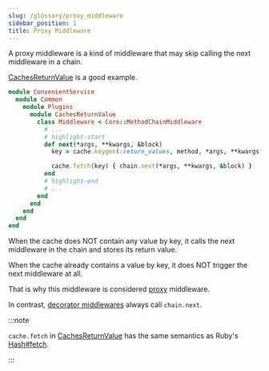```yaml
---
slug: /glossary/proxy_middleware
sidebar_position: 1
title: Proxy Middleware
---
```


A proxy middleware is a kind of middleware that may skip calling the next middleware in a chain.

[CachesReturnValue](/api/plugins/common/caches_return_value) is a good example.

```ruby
module ConvenientService
  module Common
    module Plugins
      module CachesReturnValue
        class Middleware < Core::MethodChainMiddleware
          # ...
          # highlight-start
          def next(*args, **kwargs, &block)
            key = cache.keygen(:return_values, method, *args, **kwargs, &block)

            cache.fetch(key) { chain.next(*args, **kwargs, &block) }
          end
          # highlight-end
          # ...
        end
      end
    end
  end
end
```

When the cache does NOT contain any value by key, it calls the next middleware in the chain and stores its return value.

When the cache already contains a value by key, it does NOT trigger the next middleware at all.

That is why this middleware is considered [proxy](https://refactoring.guru/design-patterns/proxy) middleware.

In contrast, [decorator middlewares](/glossary/decorator_middleware) always call `chain.next`.


:::note

`cache.fetch` in [CachesReturnValue](/api/plugins/common/caches_return_value) has the same semantics as Ruby's [Hash#fetch](https://ruby-doc.org/core-3.1.2/Hash.html#method-i-fetch).

:::
